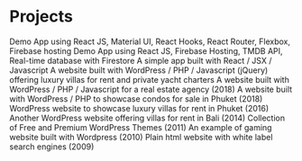 # Projects

<ProjectCard title="Airbnb clone Demo App" link="https://airbnb-clone-49877.web.app" bg="linear-gradient(to right, #333399 0%, #9966cc 100%)">
Demo App using React JS, Material UI, React Hooks, React Router, Flexbox, Firebase hosting
</ProjectCard>

<ProjectCard title="Netflix Clone Demo App" link="hhttps://netflix-clone-5589f.web.app/" bg="linear-gradient(to right, #993333 0%, #cc6666 100%)">
Demo App using React JS, Firebase Hosting, TMDB API, Real-time database with Firestore
</ProjectCard>

<ProjectCard title="Pokemon Search App" link="https://jc-55.github.io/app1/" bg="linear-gradient(to right, #336699 0%, #99cccc 100%)">
A simple app built with React / JSX / Javascript
</ProjectCard>

<ProjectCard title="PhuketDeluxe.com" link="https://phuketdeluxe.com/" bg="linear-gradient(to right, #339933 0%, #66cc66 100%)">
A website built with WordPress / PHP / Javascript (jQuery) offering luxury villas for rent and private yacht charters 
</ProjectCard>

<ProjectCard title="Phuket-RealEstate.com" link="https://phuket-realestate.com/" bg="linear-gradient(to right, #333399 0%, #9966cc 100%)">
A website built with WordPress / PHP / Javascript for a real estate agency (2018)
</ProjectCard>

<ProjectCard title="Phuket.condos" link="https://phuket.condos" bg="linear-gradient(to right, #993333 0%, #cc6666 100%)">
A website built with WordPress / PHP to showcase condos for sale in Phuket (2018)
</ProjectCard>

<ProjectCard title="LuxuryPhuketVillas.com" link="https://luxuryphuketvillas.com/" bg="linear-gradient(to right, #66ff66 0%, #006600 100%)">
WordPress website to showcase luxury villas for rent in Phuket (2016)
</ProjectCard>

<ProjectCard title="Bali-Villa.net" link="https://web.archive.org/web/20160331154042/http://bali-villa.net/" bg="linear-gradient(to right,#6699cc 0%, #cc99cc 100%)">
Another WordPress website offering villas for rent in Bali (2014)
</ProjectCard>

<ProjectCard title="PremiumWPThemes.org" link="https://web.archive.org/web/20130317011257/http://premiumwpthemes.org/" bg="linear-gradient(to right, #ff6633 0%, #cc3300 100%)">
Collection of Free and Premium WordPress Themes (2011)
</ProjectCard>

<ProjectCard title="Jeux-Arcade.net" link="https://web.archive.org/web/20110712192837/http://jeux-arcade.net/" bg="linear-gradient(to right, #339933 0%, #33cccc 100%)">
An example of gaming website built with Wordpress (2010)
</ProjectCard>

<ProjectCard title="Voyagespascher.com" link="https://web.archive.org/web/20110712183524/http://voyagespascher.com/" bg="linear-gradient(to right, #333399 0%, #9966cc 100%)">
Plain html website with white label search engines (2009)
</ProjectCard>
